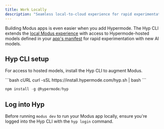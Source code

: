 ```yaml
---
title: Work Locally
description: "Seamless local-to-cloud experience for rapid experimentation"
---
```


Building Modus apps is even easier when you add Hypermode. The Hyp CLI extends
the [local Modus experience](/modus/modus-cli) with access to Hypermode-hosted
models defined in your [app's manifest](/modus/app-manifest) for rapid
experimentation with new AI models.

## Hyp CLI setup

For access to hosted models, install the Hyp CLI to augment Modus.

<CodeGroup>
```bash cURL
curl -sSL https://install.hypermode.com/hyp.sh | bash
```

```js npm
npm install -g @hypermode/hyp
```

</CodeGroup>

## Log into Hyp

Before running `modus dev` to run your Modus app locally, ensure you're logged
into the Hyp CLI with the `hyp login` command.
